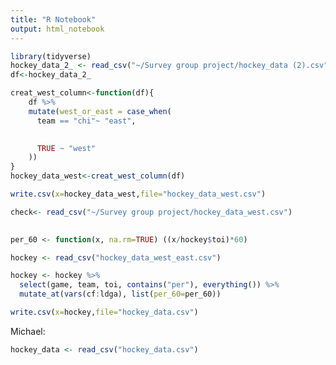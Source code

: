 ```yaml
---
title: "R Notebook"
output: html_notebook
---
```



```r
library(tidyverse)
hockey_data_2_ <- read_csv("~/Survey group project/hockey_data (2).csv")
df<-hockey_data_2_
```

```r
creat_west_column<-function(df){
    df %>% 
    mutate(west_or_east = case_when(
      team == "chi"~ "east",

      
      TRUE ~ "west"
    ))
}
hockey_data_west<-creat_west_column(df)

```

```r
write.csv(x=hockey_data_west,file="hockey_data_west.csv")

```

```r
check<- read_csv("~/Survey group project/hockey_data_west.csv")
 
```

```r
per_60 <- function(x, na.rm=TRUE) ((x/hockey$toi)*60)

hockey <- read_csv("hockey_data_west_east.csv")

hockey <- hockey %>% 
  select(game, team, toi, contains("per"), everything()) %>% 
  mutate_at(vars(cf:ldga), list(per_60=per_60))

write.csv(x=hockey,file="hockey_data.csv")
```



Michael:
```r
hockey_data <- read_csv("hockey_data.csv")
```




